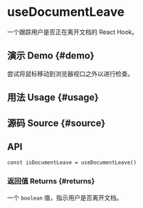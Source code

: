 # useDocumentLeave


<HooksType category={frontmatter.category} />

一个跟踪用户是否正在离开文档的 React Hook。

## 演示 Demo \{#demo}

尝试将鼠标移动到浏览器视口之外以进行检查。


<App />

## 用法 Usage \{#usage}



## 源码 Source \{#source}


<Source />

## API

```tsx
const isDocumentLeave = useDocumentLeave()
```

### 返回值 Returns \{#returns}

一个 `boolean` 值，指示用户是否离开文档。
